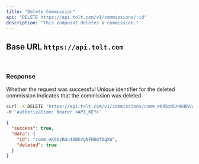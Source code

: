 ```yaml
---
title: "Delete Commission"
api: "DELETE https://api.tolt.com/v1/commissions/:id"
description: "This endpoint deletes a commission."
---
```


## Base URL `https://api.tolt.com`

<br />

### Response

<ResponseField name="success" type="boolean">
  Whether the request was successful
</ResponseField>

<ResponseField name="data" type="object">
  <Expandable title="properties" defaultOpen={true}>
    <ResponseField name="id" type="string">
      Unique identifier for the deleted commission
    </ResponseField>
    <ResponseField name="deleted" type="boolean">
      Indicates that the commission was deleted
    </ResponseField>
  </Expandable>
</ResponseField>

<RequestExample>

```bash cURL
curl -X DELETE 'https://api.tolt.com/v1/commissions/comm_eK9bzRGn46BhVgNFHD6fDgXW' \
-H 'Authorization: Bearer <API_KEY>'
```

</RequestExample>

<ResponseExample>

```json Response
{
  "success": true,
  "data": {
    "id": "comm_eK9bzRGn46BhVgNFHD6fDgXW",
    "deleted": true
  }
}
```

</ResponseExample>
